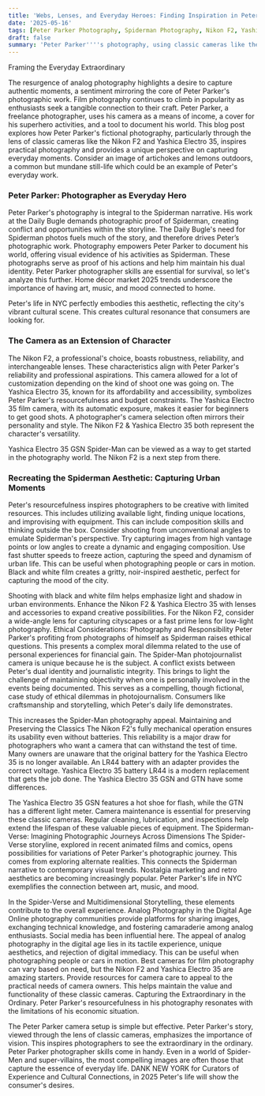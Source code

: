 ```yaml
---
title: 'Webs, Lenses, and Everyday Heroes: Finding Inspiration in Peter Parker''s Photography'
date: '2025-05-16'
tags: [Peter Parker Photography, Spiderman Photography, Nikon F2, Yashica Electro 35, Analog Photography]
draft: false
summary: 'Peter Parker''''s photography, using classic cameras like the Nikon F2 and Yashica Electro 35, demonstrates resourcefulness, ethical dilemmas, and the power of capturing extraordinary moments in everyday life, resonating with the current resurgence of analog photography....'
---
```


Framing the Everyday Extraordinary



The resurgence of analog photography highlights a desire to capture authentic moments, a sentiment mirroring the core of Peter Parker's photographic work. Film photography continues to climb in popularity as enthusiasts seek a tangible connection to their craft.
Peter Parker, a freelance photographer, uses his camera as a means of income, a cover for his superhero activities, and a tool to document his world.
This blog post explores how Peter Parker's fictional photography, particularly through the lens of classic cameras like the Nikon F2 and Yashica Electro 35, inspires practical photography and provides a unique perspective on capturing everyday moments. Consider an image of artichokes and lemons outdoors, a common but mundane still-life which could be an example of Peter's everyday work.



### Peter Parker: Photographer as Everyday Hero



Peter Parker's photography is integral to the Spiderman narrative. His work at the Daily Bugle demands photographic proof of Spiderman, creating conflict and opportunities within the storyline.
The Daily Bugle's need for Spiderman photos fuels much of the story, and therefore drives Peter’s photographic work.
Photography empowers Peter Parker to document his world, offering visual evidence of his activities as Spiderman. These photographs serve as proof of his actions and help him maintain his dual identity. Peter Parker photographer skills are essential for survival, so let's analyze this further.
Home décor market 2025 trends underscore the importance of having art, music, and mood connected to home.

Peter's life in NYC perfectly embodies this aesthetic, reflecting the city's vibrant cultural scene. This creates cultural resonance that consumers are looking for.



### The Camera as an Extension of Character



The Nikon F2, a professional's choice, boasts robustness, reliability, and interchangeable lenses.
These characteristics align with Peter Parker's reliability and professional aspirations. This camera allowed for a lot of customization depending on the kind of shoot one was going on.
The Yashica Electro 35, known for its affordability and accessibility, symbolizes Peter Parker's resourcefulness and budget constraints. The Yashica Electro 35 film camera, with its automatic exposure, makes it easier for beginners to get good shots.
A photographer's camera selection often mirrors their personality and style. The Nikon F2 & Yashica Electro 35 both represent the character's versatility.

Yashica Electro 35 GSN Spider-Man can be viewed as a way to get started in the photography world. The Nikon F2 is a next step from there.



### Recreating the Spiderman Aesthetic: Capturing Urban Moments



Peter's resourcefulness inspires photographers to be creative with limited resources. This includes utilizing available light, finding unique locations, and improvising with equipment. This can include composition skills and thinking outside the box.
Consider shooting from unconventional angles to emulate Spiderman's perspective. Try capturing images from high vantage points or low angles to create a dynamic and engaging composition.
Use fast shutter speeds to freeze action, capturing the speed and dynamism of urban life.
This can be useful when photographing people or cars in motion.
Black and white film creates a gritty, noir-inspired aesthetic, perfect for capturing the mood of the city.

Shooting with black and white film helps emphasize light and shadow in urban environments.
Enhance the Nikon F2 & Yashica Electro 35 with lenses and accessories to expand creative possibilities.
For the Nikon F2, consider a wide-angle lens for capturing cityscapes or a fast prime lens for low-light photography.
Ethical Considerations: Photography and Responsibility
Peter Parker's profiting from photographs of himself as Spiderman raises ethical questions.
This presents a complex moral dilemma related to the use of personal experiences for financial gain. The Spider-Man photojournalist camera is unique because he is the subject.
A conflict exists between Peter's dual identity and journalistic integrity. This brings to light the challenge of maintaining objectivity when one is personally involved in the events being documented.
This serves as a compelling, though fictional, case study of ethical dilemmas in photojournalism. Consumers like craftsmanship and storytelling, which Peter's daily life demonstrates.

This increases the Spider-Man photography appeal.
Maintaining and Preserving the Classics
The Nikon F2's fully mechanical operation ensures its usability even without batteries. This reliability is a major draw for photographers who want a camera that can withstand the test of time.
Many owners are unaware that the original battery for the Yashica Electro 35 is no longer available. An LR44 battery with an adapter provides the correct voltage. Yashica Electro 35 battery LR44 is a modern replacement that gets the job done.
The Yashica Electro 35 GSN and GTN have some differences.

The Yashica Electro 35 GSN features a hot shoe for flash, while the GTN has a different light meter.
Camera maintenance is essential for preserving these classic cameras. Regular cleaning, lubrication, and inspections help extend the lifespan of these valuable pieces of equipment.
The Spiderman-Verse: Imagining Photographic Journeys Across Dimensions
The Spider-Verse storyline, explored in recent animated films and comics, opens possibilities for variations of Peter Parker's photographic journey. This comes from exploring alternate realities.
This connects the Spiderman narrative to contemporary visual trends. Nostalgia marketing and retro aesthetics are becoming increasingly popular.
Peter Parker's life in NYC exemplifies the connection between art, music, and mood.

In the Spider-Verse and Multidimensional Storytelling, these elements contribute to the overall experience.
Analog Photography in the Digital Age
Online photography communities provide platforms for sharing images, exchanging technical knowledge, and fostering camaraderie among analog enthusiasts. Social media has been influential here.
The appeal of analog photography in the digital age lies in its tactile experience, unique aesthetics, and rejection of digital immediacy.
This can be useful when photographing people or cars in motion. Best cameras for film photography can vary based on need, but the Nikon F2 and Yashica Electro 35 are amazing starters.
Provide resources for camera care to appeal to the practical needs of camera owners. This helps maintain the value and functionality of these classic cameras.
Capturing the Extraordinary in the Ordinary.
Peter Parker's resourcefulness in his photography resonates with the limitations of his economic situation.

The Peter Parker camera setup is simple but effective.
Peter Parker's story, viewed through the lens of classic cameras, emphasizes the importance of vision. This inspires photographers to see the extraordinary in the ordinary. Peter Parker photographer skills come in handy.
Even in a world of Spider-Men and super-villains, the most compelling images are often those that capture the essence of everyday life. DANK NEW YORK for Curators of Experience and Cultural Connections, in 2025 Peter's life will show the consumer's desires.

